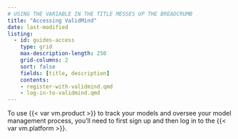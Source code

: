 ```yaml
---
# USING THE VARIABLE IN THE TITLE MESSES UP THE BREADCRUMB
title: "Accessing ValidMind"
date: last-modified
listing:
  - id: guides-access
    type: grid
    max-description-length: 250
    grid-columns: 2
    sort: false
    fields: [title, description]
    contents:
    - register-with-validmind.qmd
    - log-in-to-validmind.qmd
---
```


To use {{< var vm.product >}} to track your models and oversee your model management process, you'll need to first sign up and then log in to the {{< var vm.platform >}}.